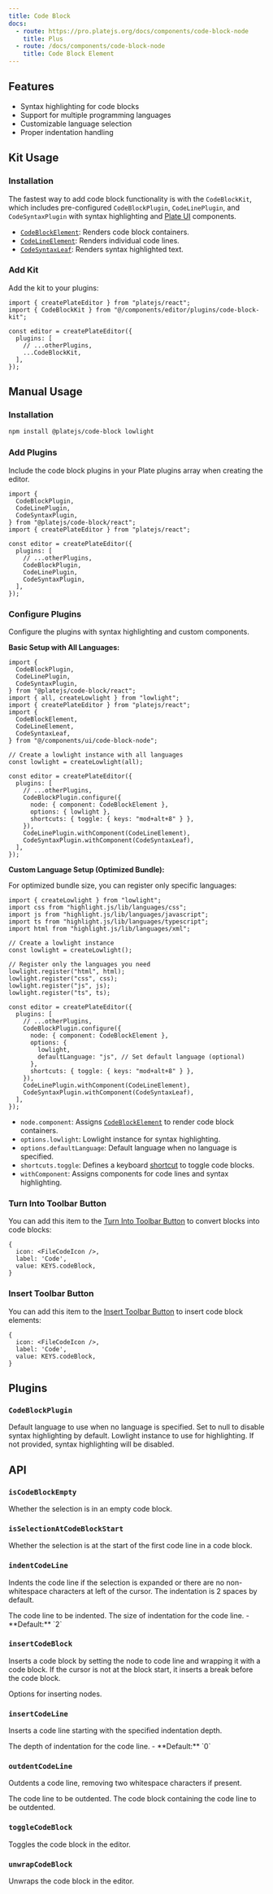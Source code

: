 ```yaml
---
title: Code Block
docs:
  - route: https://pro.platejs.org/docs/components/code-block-node
    title: Plus
  - route: /docs/components/code-block-node
    title: Code Block Element
---
```


<ComponentPreview name="code-block-demo" />

<PackageInfo>

## Features

- Syntax highlighting for code blocks
- Support for multiple programming languages
- Customizable language selection
- Proper indentation handling

</PackageInfo>

## Kit Usage

<Steps>

### Installation

The fastest way to add code block functionality is with the `CodeBlockKit`, which includes pre-configured `CodeBlockPlugin`, `CodeLinePlugin`, and `CodeSyntaxPlugin` with syntax highlighting and [Plate UI](/docs/installation/plate-ui) components.

<ComponentSource name="code-block-kit" />

- [`CodeBlockElement`](/docs/components/code-block-node): Renders code block containers.
- [`CodeLineElement`](/docs/components/code-block-node): Renders individual code lines.
- [`CodeSyntaxLeaf`](/docs/components/code-block-node): Renders syntax highlighted text.

### Add Kit

Add the kit to your plugins:

```tsx
import { createPlateEditor } from "platejs/react";
import { CodeBlockKit } from "@/components/editor/plugins/code-block-kit";

const editor = createPlateEditor({
  plugins: [
    // ...otherPlugins,
    ...CodeBlockKit,
  ],
});
```

</Steps>

## Manual Usage

<Steps>

### Installation

```bash
npm install @platejs/code-block lowlight
```

### Add Plugins

Include the code block plugins in your Plate plugins array when creating the editor.

```tsx
import {
  CodeBlockPlugin,
  CodeLinePlugin,
  CodeSyntaxPlugin,
} from "@platejs/code-block/react";
import { createPlateEditor } from "platejs/react";

const editor = createPlateEditor({
  plugins: [
    // ...otherPlugins,
    CodeBlockPlugin,
    CodeLinePlugin,
    CodeSyntaxPlugin,
  ],
});
```

### Configure Plugins

Configure the plugins with syntax highlighting and custom components.

**Basic Setup with All Languages:**

```tsx
import {
  CodeBlockPlugin,
  CodeLinePlugin,
  CodeSyntaxPlugin,
} from "@platejs/code-block/react";
import { all, createLowlight } from "lowlight";
import { createPlateEditor } from "platejs/react";
import {
  CodeBlockElement,
  CodeLineElement,
  CodeSyntaxLeaf,
} from "@/components/ui/code-block-node";

// Create a lowlight instance with all languages
const lowlight = createLowlight(all);

const editor = createPlateEditor({
  plugins: [
    // ...otherPlugins,
    CodeBlockPlugin.configure({
      node: { component: CodeBlockElement },
      options: { lowlight },
      shortcuts: { toggle: { keys: "mod+alt+8" } },
    }),
    CodeLinePlugin.withComponent(CodeLineElement),
    CodeSyntaxPlugin.withComponent(CodeSyntaxLeaf),
  ],
});
```

**Custom Language Setup (Optimized Bundle):**

For optimized bundle size, you can register only specific languages:

```tsx
import { createLowlight } from "lowlight";
import css from "highlight.js/lib/languages/css";
import js from "highlight.js/lib/languages/javascript";
import ts from "highlight.js/lib/languages/typescript";
import html from "highlight.js/lib/languages/xml";

// Create a lowlight instance
const lowlight = createLowlight();

// Register only the languages you need
lowlight.register("html", html);
lowlight.register("css", css);
lowlight.register("js", js);
lowlight.register("ts", ts);

const editor = createPlateEditor({
  plugins: [
    // ...otherPlugins,
    CodeBlockPlugin.configure({
      node: { component: CodeBlockElement },
      options: {
        lowlight,
        defaultLanguage: "js", // Set default language (optional)
      },
      shortcuts: { toggle: { keys: "mod+alt+8" } },
    }),
    CodeLinePlugin.withComponent(CodeLineElement),
    CodeSyntaxPlugin.withComponent(CodeSyntaxLeaf),
  ],
});
```

- `node.component`: Assigns [`CodeBlockElement`](/docs/components/code-block-node) to render code block containers.
- `options.lowlight`: Lowlight instance for syntax highlighting.
- `options.defaultLanguage`: Default language when no language is specified.
- `shortcuts.toggle`: Defines a keyboard [shortcut](/docs/plugin-shortcuts) to toggle code blocks.
- `withComponent`: Assigns components for code lines and syntax highlighting.

### Turn Into Toolbar Button

You can add this item to the [Turn Into Toolbar Button](/docs/toolbar#turn-into-toolbar-button) to convert blocks into code blocks:

```tsx
{
  icon: <FileCodeIcon />,
  label: 'Code',
  value: KEYS.codeBlock,
}
```

### Insert Toolbar Button

You can add this item to the [Insert Toolbar Button](/docs/toolbar#insert-toolbar-button) to insert code block elements:

```tsx
{
  icon: <FileCodeIcon />,
  label: 'Code',
  value: KEYS.codeBlock,
}
```

</Steps>

## Plugins

### `CodeBlockPlugin`

<API name="CodeBlockPlugin">
  <APIOptions>
    <APIItem name="defaultLanguage" type="string | null" optional>
      Default language to use when no language is specified. Set to null to disable syntax
      highlighting by default.
    </APIItem>
    <APIItem name="lowlight" type="ReturnType<typeof createLowlight> | null" optional>
      Lowlight instance to use for highlighting. If not provided, syntax highlighting will
      be disabled.
    </APIItem>
  </APIOptions>
</API>

## API

### `isCodeBlockEmpty`

<API name="isCodeBlockEmpty">
  <APIReturns type="boolean">Whether the selection is in an empty code block.</APIReturns>
</API>

### `isSelectionAtCodeBlockStart`

<API name="isSelectionAtCodeBlockStart">
  <APIReturns type="boolean">
    Whether the selection is at the start of the first code line in a code block.
  </APIReturns>
</API>

### `indentCodeLine`

Indents the code line if the selection is expanded or there are no non-whitespace characters at left of the cursor. The indentation is 2 spaces by default.

<API name="indentCodeLine">
  <APIOptions type="IndentCodeLineOptions">
    <APIItem name="codeLine" type="ElementEntry">
      The code line to be indented.
    </APIItem>
    <APIItem name="indentDepth" type="number">
      The size of indentation for the code line. - **Default:** `2`
    </APIItem>
  </APIOptions>
</API>

### `insertCodeBlock`

Inserts a code block by setting the node to code line and wrapping it with a code block. If the cursor is not at the block start, it inserts a break before the code block.

<API name="insertCodeBlock">
  <APIParameters>
    <APIItem name="insertNodesOptions" type="Omit<InsertNodesOptions, 'match'>" optional>
      Options for inserting nodes.
    </APIItem>
  </APIParameters>
</API>

### `insertCodeLine`

Inserts a code line starting with the specified indentation depth.

<API name="insertCodeLine">
  <APIParameters>
    <APIItem name="indentDepth" type="number" optional>
      The depth of indentation for the code line. - **Default:** `0`
    </APIItem>
  </APIParameters>
</API>

### `outdentCodeLine`

Outdents a code line, removing two whitespace characters if present.

<API name="outdentCodeLine">
  <APIOptions type="OutdentCodeLineOptions">
    <APIItem name="codeLine" type="ElementEntry">
      The code line to be outdented.
    </APIItem>
    <APIItem name="codeBlock" type="ElementEntry">
      The code block containing the code line to be outdented.
    </APIItem>
  </APIOptions>
</API>

### `toggleCodeBlock`

Toggles the code block in the editor.

### `unwrapCodeBlock`

Unwraps the code block in the editor.
